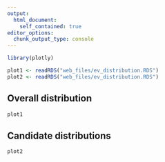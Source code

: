 ```yaml
---
output:
  html_document:
    self_contained: true
editor_options: 
  chunk_output_type: console
---
```


```r
library(plotly)

plot1 <- readRDS("web_files/ev_distribution.RDS")
plot2 <- readRDS("web_files/ev_distribution.RDS")
```

::: panel-tabset

## Overall distribution

```r
plot1
```

## Candidate distributions

```r
plot2
```
:::